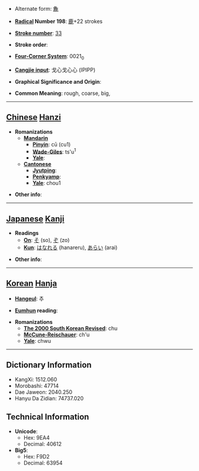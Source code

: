 * Alternate form: [[麁]]

* '''[[Wiktionary:Chinese radical index| Radical]] Number 198''': [[Wiktionary:Chinese radical index 鹿|鹿]]+22 strokes

* '''[[Wiktionary:Chinese total strokes index|Stroke number]]''': [[Wiktionary:Chinese total strokes index 33|33]]

* '''Stroke order''': 

* '''[[Wiktionary:Chinese four corner index|Four-Corner System]]''': 0021<sub>0</sub>

* '''[[Wiktionary:Chinese Cangjie index|Cangjie input]]''': 戈心戈心心 (IPIPP)

* '''Graphical Significance and Origin''': 

* '''Common Meaning''': rough, coarse, big, 

----

== [[Chinese]] [[Hanzi]] ==

* '''Romanizations'''
** '''[[Mandarin]]'''
*** '''[[Pinyin]]''': cū (cu1)
*** '''[[Wade-Giles]]''': ts'u<sup>1</sup>
*** '''[[Yale]]''': 
** '''[[Cantonese]]'''
*** '''[[Jyutping]]''':
*** '''[[Penkyamp]]''': 
*** '''[[Yale]]''': chou1

* '''Other info''': 

----

== [[Japanese]] [[Kanji]] ==

* '''Readings'''
** '''[[On]]''': [[そ]] (so), [[ぞ]] (zo)
** '''[[Kun]]''': [[はなれる]] (hanareru), [[あらい]] (arai)

* '''Other info''':  

----

== [[Korean]] [[Hanja]] ==

* '''[[Hangeul]]''': 추

* '''[[Eumhun]] reading''': 

* '''Romanizations'''
** '''[[The 2000 South Korean Revised Romanization|The 2000 South Korean Revised]]''': chu
** '''[[McCune-Reischauer]]''': ch'u
** '''[[Yale]]''': chwu

----

== Dictionary Information ==

* KangXi: 1512.060
* Morobashi: 47714
* Dae Jaweon: 2040.250
* Hanyu Da Zidian: 74737.020

== Technical Information ==

* '''Unicode''':
** Hex: 9EA4
** Decimal: 40612
* '''Big5''':
** Hex: F9D2
** Decimal: 63954